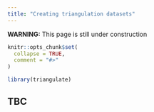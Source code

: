 ```yaml
---
title: "Creating triangulation datasets"
---
```


**WARNING:** This page is still under construction

```r
knitr::opts_chunk$set(
  collapse = TRUE,
  comment = "#>"
)
```

```r
library(triangulate)
```

## TBC
